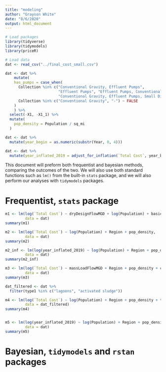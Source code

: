 ```yaml
---
title: "modeling"
author: "Grayson White"
date: "8/6/2020"
output: html_document
---
```


```r
# Load packages
library(tidyverse)
library(tidymodels)
library(priceR)
```

```r
# Load data
dat <- read_csv("../final_cost_small.csv")

dat <- dat %>%
    mutate(
    has_pumps = case_when(
      Collection %in% c("Conventional Gravity, Effluent Pumps",
                        "Effluent Pumps", "Effluent Pumps, Conventional Gravity",
                        "Conventional Gravity, Effluent Pumps, Small Diameter Gravity") ~ TRUE,
      Collection %in% c("Conventional Gravity", "-") ~ FALSE
    )
    ) %>%
  select(-X1, -X1_1) %>%
  mutate(
    pop_density = Population / sq_mi
  )

dat <- dat %>%
  mutate(year_begin = as.numeric(substr(Year, 0, 4)))

dat <- dat %>%
  mutate(year_inflated_2019 = adjust_for_inflation(`Total Cost`, year_begin, "US", to_date = 2019)) 
```

This document will preform both frequentist and bayesian methods, comparing the outcomes of the two. We will also use both standard functions such as `lm()` from the built-in `stats` package, and we will also perform our analyses with `tidymodels` packages.

# Frequentist, `stats` package
```r
m1 <- lm(log(`Total Cost`) ~ dryDesignFlowMGD + log(Population) + basic_treatment + Region + pop_density,
         data = dat)
summary(m1)

m2 <- lm(log(`Total Cost`) ~ log(Population) + Region + pop_density,
         data = dat)
summary(m2)

m2_inf <- lm(log(year_inflated_2019) ~ log(Population) + Region + pop_density,
         data = dat)
summary(m2_inf)

m3 <- lm(log(`Total Cost`) ~ massLoadFlowMGD + Region + pop_density + coastal,
         data = dat)
summary(m3)

dat_filtered <- dat %>%
  filter(type1 %in% c("lagoons", "activated sludge"))

m4 <- lm(log(`Total Cost`) ~ log(Population) + Region + pop_density + type1,
         data = dat_filtered)
summary(m4)


m5 <- lm(log(year_inflated_2019) ~ log(Population) + Region + pop_density + basic_treatment,
         data = dat)
summary(m5)
```

# Bayesian, `tidymodels` and `rstan` packages
```r

```



